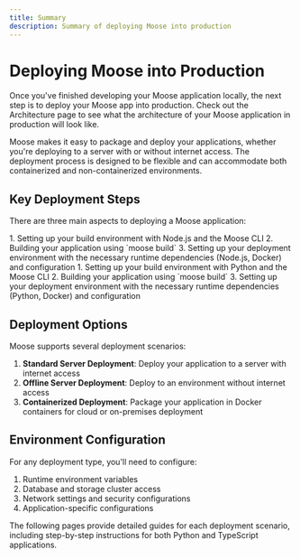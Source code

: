 ```yaml
---
title: Summary
description: Summary of deploying Moose into production
---
```



# Deploying Moose into Production
<LanguageSwitcher />

Once you've finished developing your Moose application locally, the next step is to deploy your Moose app into production. Check out the Architecture page to see what the architecture of your Moose application in production will look like.

Moose makes it easy to package and deploy your applications, whether you're deploying to a server with or without internet access. The deployment process is designed to be flexible and can accommodate both containerized and non-containerized environments.

## Key Deployment Steps

There are three main aspects to deploying a Moose application:

<TypeScript>
1. Setting up your build environment with Node.js and the Moose CLI
2. Building your application using `moose build`
3. Setting up your deployment environment with the necessary runtime dependencies (Node.js, Docker) and configuration
</TypeScript>

<Python>
1. Setting up your build environment with Python and the Moose CLI
2. Building your application using `moose build`
3. Setting up your deployment environment with the necessary runtime dependencies (Python, Docker) and configuration
</Python>

## Deployment Options

Moose supports several deployment scenarios:

1. **Standard Server Deployment**: Deploy your application to a server with internet access
2. **Offline Server Deployment**: Deploy to an environment without internet access
3. **Containerized Deployment**: Package your application in Docker containers for cloud or on-premises deployment

## Environment Configuration

For any deployment type, you'll need to configure:

1. Runtime environment variables
2. Database and storage cluster access
3. Network settings and security configurations
4. Application-specific configurations

The following pages provide detailed guides for each deployment scenario, including step-by-step instructions for both Python and TypeScript applications.
